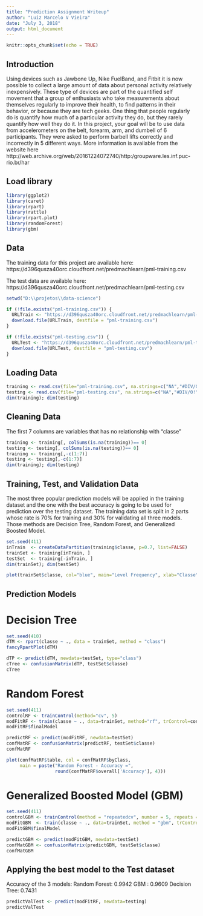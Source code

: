---
title: "Prediction Assignment Writeup"
author: "Luiz Marcelo V Vieira"
date: "July 3, 2018"
output: html_document
---

```{r setup, include=FALSE}
knitr::opts_chunk$set(echo = TRUE)
```

## Introduction
Using devices such as Jawbone Up, Nike FuelBand, and Fitbit it is now possible to collect a large amount of data about personal activity relatively inexpensively. These type of devices are part of the quantified self movement that a group of enthusiasts who take measurements about themselves regularly to improve their health, to find patterns in their behavior, or because they are tech geeks. One thing that people regularly do is quantify how much of a particular activity they do, but they rarely quantify how well they do it. In this project, your goal will be to use data from accelerometers on the belt, forearm, arm, and dumbell of 6 participants. They were asked to perform barbell lifts correctly and incorrectly in 5 different ways. More information is available from the website here http://web.archive.org/web/20161224072740/http:/groupware.les.inf.puc-rio.br/har 

## Load library
```{r}
library(ggplot2)
library(caret)
library(rpart)
library(rattle)
library(rpart.plot)
library(randomForest)
library(gbm)
```

## Data
The training data for this project are available here:
https://d396qusza40orc.cloudfront.net/predmachlearn/pml-training.csv

The test data are available here:
https://d396qusza40orc.cloudfront.net/predmachlearn/pml-testing.csv

```{r}
setwd("D:\\projetos\\data-science")

if (!file.exists("pml-training.csv")) {
  URLTrain <- "https://d396qusza40orc.cloudfront.net/predmachlearn/pml-training.csv"
  download.file(URLTrain, destfile = "pml-training.csv")
}

if (!file.exists("pml-testing.csv")) {
  URLTest <- "https://d396qusza40orc.cloudfront.net/predmachlearn/pml-testing.csv"
  download.file(URLTest, destfile = "pml-testing.csv")
}
```


## Loading Data
```{r}
training <- read.csv(file="pml-training.csv", na.strings=c("NA","#DIV/0!",""))
testing <- read.csv(file="pml-testing.csv", na.strings=c("NA","#DIV/0!",""))
dim(training); dim(testing)
```


## Cleaning Data
The first 7 columns are variables that has no relationship with "classe"
```{r}
training <- training[, colSums(is.na(training))== 0] 
testing <- testing[, colSums(is.na(testing))== 0]
training <- training[,-c(1:7)]
testing <- testing[,-c(1:7)]
dim(training); dim(testing)
```


## Training, Test, and Validation Data
The most three popular prediction models will be applied in the training dataset and the one with the best accuracy is going to be used for prediction over the testing dataset. The training data set is split in 2 parts whose rate is 70% for training and 30% for validating all three models. Those methods are Decision Tree, Random Forest, and Generalized Boosted Model.

```{r}
set.seed(411)
inTrain  <- createDataPartition(training$classe, p=0.7, list=FALSE)
trainSet <- training[inTrain, ]
testSet  <- training[-inTrain, ]
dim(trainSet); dim(testSet)

plot(trainSet$classe, col="blue", main="Level Frequency", xlab="Classe", ylab="Frequency")
```


## Prediction Models

# Decision Tree
```{r}
set.seed(410)
dTM <- rpart(classe ~ ., data = trainSet, method = "class")
fancyRpartPlot(dTM)

```

```{r}
dTP <- predict(dTM, newdata=testSet, type="class")
cTree <- confusionMatrix(dTP, testSet$classe)
cTree
```


# Random Forest
```{r}
set.seed(411)
controlRF <- trainControl(method="cv", 5)
modFitRF <- train(classe ~ ., data=trainSet, method="rf", trControl=controlRF)
modFitRF$finalModel
```

```{r}
predictRF <- predict(modFitRF, newdata=testSet)
confMatRF <- confusionMatrix(predictRF, testSet$classe)
confMatRF
```

```{r}
plot(confMatRF$table, col = confMatRF$byClass, 
     main = paste("Random Forest - Accuracy =",
                  round(confMatRF$overall['Accuracy'], 4)))

```

# Generalized Boosted Model (GBM)
```{r}
set.seed(411)
controlGBM <- trainControl(method = "repeatedcv", number = 5, repeats = 1)
modFitGBM  <- train(classe ~ ., data=trainSet, method = "gbm", trControl = controlGBM, verbose = FALSE)
modFitGBM$finalModel
```

```{r}
predictGBM <- predict(modFitGBM, newdata=testSet)
confMatGBM <- confusionMatrix(predictGBM, testSet$classe)
confMatGBM
```



## Applying the best model to the Test dataset
Accuracy of the 3 models:
Random Forest: 0.9942 
GBM          : 0.9609
Decision Tree: 0.7431


```{r}
predictValTest <- predict(modFitRF, newdata=testing)
predictValTest

```


